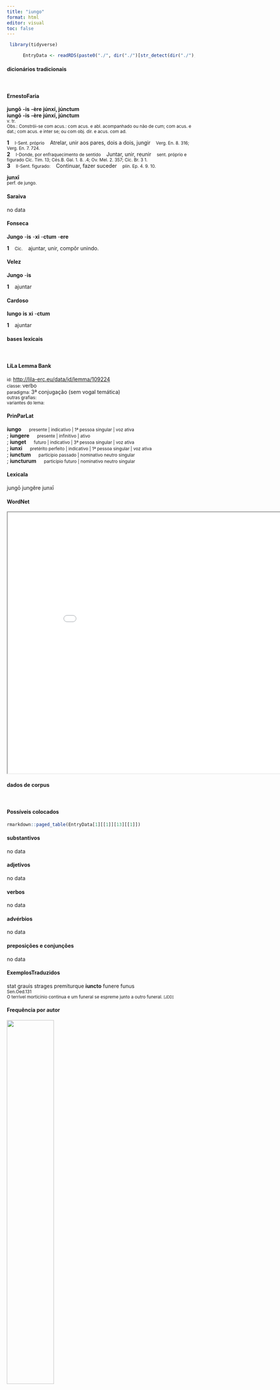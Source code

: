 ```yaml
---
title: "iungo"
format: html
editor: visual
toc: false
---
```



```r
 library(tidyverse) 

      EntryData <- readRDS(paste0("./", dir("./")[str_detect(dir("./"), "_xx105-117-110-103-111xx_.rds")]))

```


#### dicionários tradicionais

&emsp;




::: panel-tabset

#### ErnestoFaria

<b>jungō</b> <b>-is</b> <b>-ère</b> <b>júnxí, júnctum</b> <br> <b>iungō</b> <b>-is</b> <b>-ère</b> <b>júnxí, júnctum</b> <br> <small>v. tr.</small> <br> <small>Obs.: Constrói-se com acus.: com acus. e abl. acompanhado ou não de cum; com acus. e dat.; com acus. e inter se; ou com obj. dir. e acus. com ad.</small>   <p> <b>1</b> &ensp; <small>I-Sent. próprio</small> &ensp; Atrelar, unir aos pares, dois a dois, jungir &ensp; <small>Verg. En. 8. 316; Verg. En. 7. 724.</small> <br> <b>2</b> &ensp; <small>I-Donde, por enfraquecimento de sentido</small> &ensp; Juntar, unir, reunir &ensp; <small>sent. próprio e figurado Cíc. Tim. 13; Cés.B. Gal. 1. 8. .4; Ov. Mel. 2. 357; Cíc. Br. 3 1.</small> <br> <b>3</b> &ensp; <small>II-Sent. figurado:</small> &ensp; Continuar, fazer suceder &ensp; <small>plín. Ep. 4. 9. 10.</small> </p> 
 <b>junxī</b> <br> <small>perf. de jungo.</small> <br> <small></small>




#### Saraiva

no data




#### Fonseca

<b>Jungo</b> -<b>is</b> -<b>xi</b> -<b>ctum</b> -<b>ere</b>   <p> <b>1</b> &ensp; <small>Cic.</small> &ensp; ajuntar, unir, compôr unindo. </p>




#### Velez

<b>Jungo</b> -<b>is</b>   <p> <b>1</b> &ensp; ajuntar </p>




#### Cardoso

<b>Iungo</b> <b>is</b> <b>xi</b> -<b>ctum</b>   <p> <b>1</b> &ensp; ajuntar </p>


:::



#### bases lexicais

&emsp;






::: panel-tabset

#### LiLa Lemma Bank

<small> id: </small> <a href=' http://lila-erc.eu/data/id/lemma/109224 ' target="_blank"> http://lila-erc.eu/data/id/lemma/109224 </a> <br>
<small> classe: </small> verbo    <br>
<small> paradigma: </small> 3ª conjugação (sem vogal temática) <br>
<small> outras grafias: </small>  <br>
<small> variantes do lema: </small>  <br>





#### PrinParLat

<b> iungo </b>&emsp;<small> presente | indicativo | 1ª pessoa singular | voz ativa </small><br>
; <b> iungere </b>&emsp;<small> presente | infinitivo | ativo </small><br>
; <b> iunget </b>&emsp;<small> futuro | indicativo | 3ª pessoa singular | voz ativa </small><br>
; <b> iunxi </b>&emsp;<small> pretérito perfeito | indicativo | 1ª pessoa singular | voz ativa </small><br>
; <b> iunctum </b>&emsp;<small> particípio passado | nominativo neutro singular </small><br>
; <b> iuncturum </b>&emsp;<small> particípio futuro | nominativo neutro singular </small><br>





#### Lexicala

jungō 
 jungĕre 
 junxī




#### WordNet

<iframe width='900' height='700' src='Media/Tree__xx105-117-110-103-111xx__sem_type_lexemes_pt.html'>

</iframe>


:::



#### dados de corpus

&emsp;




::: panel-tabset

#### Possíveis colocados

```r

rmarkdown::paged_table(EntryData[1][[1]][13][[1]])

```


#### substantivos

no data




#### adjetivos

no data




#### verbos

no data




#### advérbios

no data




#### preposições e conjunções

no data


:::



::: panel-tabset

#### ExemplosTraduzidos

<p> stat grauis strages premiturque <b>iuncto</b> funere funus <br> <small> Sen.Oed.131 <br> O terrível morticínio continua e um funeral se espreme junto a outro funeral. <small> [JDD] </small> </small> </p>





#### Frequência por autor

![](./Media/barchart__xx105-117-110-103-111xx__lemma_BY_author_Frequencies.webp){width=50% fig-alt='This charts plots the frequency of lemma by author_Frequencies. The Ovidius subcorpus registers the highest normalized frequency, with the value of 8.58 and an absolute frequency of 5. The Tacitus subcorpus follows, with a normalized frequency of 0 and an absolute frequency of 0. the subcorpus with the least normalized frequency is Phaedrus with the normalized value of 0 and an absolute freqeuncy of 0. here are all the values: subcorpus: Caesar ; normalized frequency: 3 ; absolute frequency: 1.13301608882846. subcorpus: Cicero ; normalized frequency: 6 ; absolute frequency: 0.373775883979966. subcorpus: Horatius ; normalized frequency: 5 ; absolute frequency: 4.44010301038984. subcorpus: Ovidius ; normalized frequency: 5 ; absolute frequency: 8.57927247769389. subcorpus: Phaedrus ; normalized frequency: 0 ; absolute frequency: 0. subcorpus: Sallustius ; normalized frequency: 1 ; absolute frequency: 0.927557740469344. subcorpus: Seneca ; normalized frequency: 12 ; absolute frequency: 2.23959985815868. subcorpus: Suetonius ; normalized frequency: 0 ; absolute frequency: 0. subcorpus: Tacitus ; normalized frequency: 0 ; absolute frequency: 0. subcorpus: Vergilius ; normalized frequency: 3 ; absolute frequency: 5.79150579150579. subcorpus: Hieronymus ; normalized frequency: 0 ; absolute frequency: 0'}




#### Frequência por gênero

![](./Media/barchart__xx105-117-110-103-111xx__lemma_BY_genre_Frequencies.webp){width=50% fig-alt='This charts plots the frequency of lemma by genre_Frequencies. The Poesia.trágica subcorpus registers the highest normalized frequency, with the value of 7.82 and an absolute frequency of 9. The Poesia.trágica subcorpus follows, with a normalized frequency of 7.82 and an absolute frequency of 9. the subcorpus with the least normalized frequency is Prosa.ficcional with the normalized value of 0 and an absolute freqeuncy of 0. here are all the values: subcorpus: Prosa.histórica ; normalized frequency: 4 ; absolute frequency: 0.973733537817376. subcorpus: Prosa.filosófica ; normalized frequency: 4 ; absolute frequency: 0.658967727055567. subcorpus: Prosa.oratória ; normalized frequency: 2 ; absolute frequency: 0.192025193705414. subcorpus: Prosa.epistolográfica ; normalized frequency: 3 ; absolute frequency: 0.794933623042476. subcorpus: Poesia.lírica ; normalized frequency: 5 ; absolute frequency: 4.20627576343905. subcorpus: Poesia.didática ; normalized frequency: 5 ; absolute frequency: 4.24124183560947. subcorpus: Poesia.trágica ; normalized frequency: 9 ; absolute frequency: 7.81792911744267. subcorpus: Poesia.épica ; normalized frequency: 3 ; absolute frequency: 5.79150579150579. subcorpus: Prosa.ficcional ; normalized frequency: 0 ; absolute frequency: 0'}




#### Frequência por século

![](./Media/barchart__xx105-117-110-103-111xx__lemma_BY_period_Frequencies.webp){width=50% fig-alt='This charts plots the frequency of lemma by period_Frequencies. The I.d.C. subcorpus registers the highest normalized frequency, with the value of 2.6 and an absolute frequency of 17. The I.a.C. subcorpus follows, with a normalized frequency of 0.84 and an absolute frequency of 18. the subcorpus with the least normalized frequency is II.d.C. with the normalized value of 0 and an absolute freqeuncy of 0. here are all the values: subcorpus: I.a.C. ; normalized frequency: 18 ; absolute frequency: 0.837793809634629. subcorpus: I.d.C. ; normalized frequency: 17 ; absolute frequency: 2.60058130640967. subcorpus: II.d.C. ; normalized frequency: 0 ; absolute frequency: 0. subcorpus: IV.d.C. ; normalized frequency: 0 ; absolute frequency: 0'}


:::

